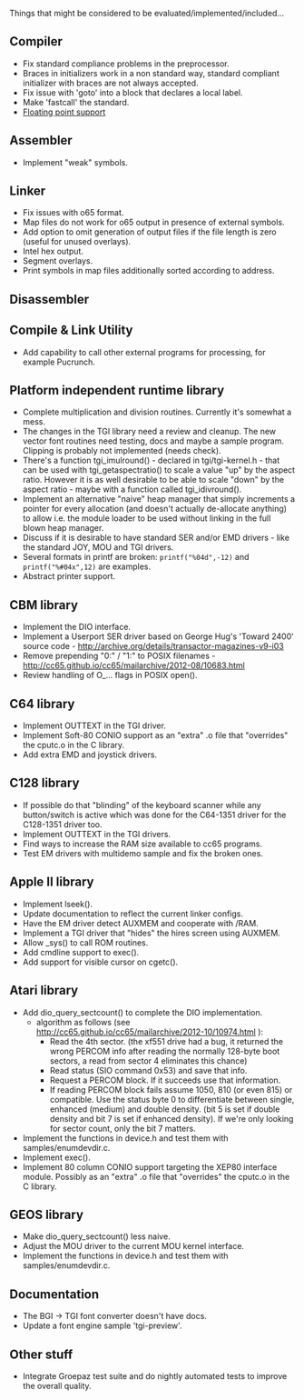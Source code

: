 Things that might be considered to be evaluated/implemented/included...

== Compiler ==
* Fix standard compliance problems in the preprocessor.
* Braces in initializers work in a non standard way, standard compliant initializer with braces are not always accepted.
* Fix issue with 'goto' into a block that declares a local label.
* Make 'fastcall' the standard.
* [[Roadmap|Floating point support]]

== Assembler ==
* Implement "weak" symbols.

== Linker ==
* Fix issues with o65 format.
* Map files do not work for o65 output in presence of external symbols. 
* Add option to omit generation of output files if the file length is zero (useful for unused overlays).
* Intel hex output.
* Segment overlays.
* Print symbols in map files additionally sorted according to address.

== Disassembler ==

== Compile & Link Utility ==
* Add capability to call other external programs for processing, for example Pucrunch.

== Platform independent runtime library ==
* Complete multiplication and division routines. Currently it's somewhat a mess.
* The changes in the TGI library need a review and cleanup. The new vector font routines need testing, docs and maybe a sample program. Clipping is probably not implemented (needs check).
* There's a function tgi_imulround() - declared in tgi/tgi-kernel.h - that can be used with tgi_getaspectratio() to scale a value "up" by the aspect ratio. However it is as well desirable to be able to scale "down" by the aspect ratio - maybe with a function called tgi_idivround().
* Implement an alternative "naive" heap manager that simply increments a pointer for every allocation (and doesn't actually de-allocate anything) to allow i.e. the module loader to be used without linking in the full blown heap manager.
* Discuss if it is desirable to have standard SER and/or EMD drivers - like the standard JOY, MOU and TGI drivers.
* Several formats in printf are broken: <code>printf("%04d",-12)</code> and <code>printf("%#04x",12)</code> are examples.
* Abstract printer support.

== CBM library ==
* Implement the DIO interface.
* Implement a Userport SER driver based on George Hug's 'Toward 2400' source code - http://archive.org/details/transactor-magazines-v9-i03
* Remove prepending "0:" / "1:" to POSIX filenames - http://cc65.github.io/cc65/mailarchive/2012-08/10683.html
* Review handling of O_... flags in POSIX open().

== C64 library ==
* Implement OUTTEXT in the TGI driver.
* Implement Soft-80 CONIO support as an "extra" .o file that "overrides" the cputc.o in the C library.
* Add extra EMD and joystick drivers.

== C128 library ==
* If possible do that "blinding" of the keyboard scanner while any button/switch is active which was done for the C64-1351 driver for the C128-1351 driver too.
* Implement OUTTEXT in the TGI drivers.
* Find ways to increase the RAM size available to cc65 programs.
* Test EM drivers with multidemo sample and fix the broken ones.

== Apple II library ==
* Implement lseek().
* Update documentation to reflect the current linker configs.
* Have the EM driver detect AUXMEM and cooperate with /RAM.
* Implement a TGI driver that "hides" the hires screen using AUXMEM.
* Allow _sys() to call ROM routines.
* Add cmdline support to exec().
* Add support for visible cursor on cgetc().

== Atari library ==
* Add dio_query_sectcount() to complete the DIO implementation.
** algorithm as follows (see http://cc65.github.io/cc65/mailarchive/2012-10/10974.html ):
*** Read the 4th sector. (the xf551 drive had a bug, it returned the wrong PERCOM info after reading the normally 128-byte boot sectors, a read from sector 4 eliminates this chance)
*** Read status (SIO command 0x53) and save that info.
*** Request a PERCOM block. If it succeeds use that information.
*** If reading PERCOM block fails assume 1050, 810 (or even 815) or compatible. Use the status byte 0 to differentiate between single, enhanced (medium) and double density. (bit 5 is set if double density and bit 7 is set if enhanced density). If we're only looking for sector count, only the bit 7 matters.
* Implement the functions in device.h and test them with samples/enumdevdir.c.
* Implement exec().
* Implement 80 column CONIO support targeting the XEP80 interface module. Possibly as an "extra" .o file that "overrides" the cputc.o in the C library.

== GEOS library ==
* Make dio_query_sectcount() less naive.
* Adjust the MOU driver to the current MOU kernel interface.
* Implement the functions in device.h and test them with samples/enumdevdir.c.

== Documentation ==
* The BGI → TGI font converter doesn't have docs.
* Update a font engine sample 'tgi-preview'.

== Other stuff ==
* Integrate Groepaz test suite and do nightly automated tests to improve the overall quality.
